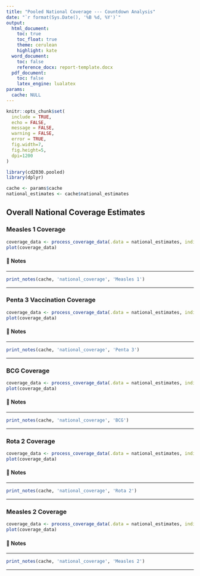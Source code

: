 ```yaml
---
title: "Pooled National Coverage --- Countdown Analysis"
date: "`r format(Sys.Date(), '%B %d, %Y')`"
output: 
  html_document:
    toc: true
    toc_float: true
    theme: cerulean
    highlight: kate
  word_document:
    toc: false
    reference_docx: report-template.docx
  pdf_document:
    toc: false
    latex_engine: lualatex
params:
  cache: NULL
---
```


```r
knitr::opts_chunk$set(
  include = TRUE,
  echo = FALSE,
  message = FALSE,
  warning = FALSE,
  error = TRUE,
  fig.width=7, 
  fig.height=5, 
  dpi=1200
)

library(cd2030.pooled)
library(dplyr)

cache <- params$cache
national_estimates <- cache$national_estimates
```

## Overall National Coverage Estimates

### Measles 1 Coverage

```r
coverage_data <- process_coverage_data(.data = national_estimates, indicator = 'cov_measles1_penta1')
plot(coverage_data)
```

#### 📝 Notes 

::: {custom-style="Style1"}

---

```r
print_notes(cache, 'national_coverage', 'Measles 1')
```

---

:::

### Penta 3 Vaccination Coverage

```r
coverage_data <- process_coverage_data(.data = national_estimates, indicator = 'cov_penta3_penta1')
plot(coverage_data)
```

#### 📝 Notes 

::: {custom-style="Style1"}

---

```r
print_notes(cache, 'national_coverage', 'Penta 3')
```

---

:::

### BCG Coverage

```r
coverage_data <- process_coverage_data(.data = national_estimates, indicator = 'cov_bcg_penta1')
plot(coverage_data)
```

#### 📝 Notes 

::: {custom-style="Style1"}

---

```r
print_notes(cache, 'national_coverage', 'BCG')
```

---

:::

### Rota 2 Coverage

```r
coverage_data <- process_coverage_data(.data = national_estimates, indicator = 'cov_rota2_penta1')
plot(coverage_data)
```

#### 📝 Notes 

::: {custom-style="Style1"}

---

```r
print_notes(cache, 'national_coverage', 'Rota 2')
```

---

:::

### Measles 2 Coverage

```r
coverage_data <- process_coverage_data(.data = national_estimates, indicator = 'cov_measles2_penta1')
plot(coverage_data)
```

#### 📝 Notes 

::: {custom-style="Style1"}

---

```r
print_notes(cache, 'national_coverage', 'Measles 2')
```

---

:::
